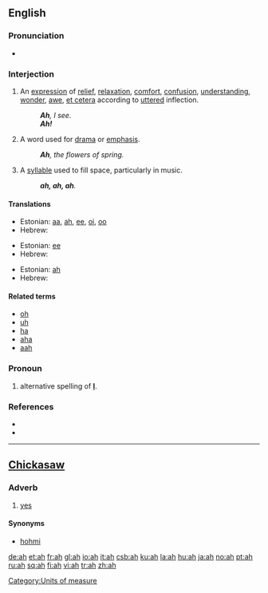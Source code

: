 {{see|Ah|AH|äh|aah|ahh}}
==English==

===Pronunciation===
*{{audio|en-us-ah.ogg|Audio (US)}}
*:{{rhymes|ɑː}}

===Interjection===
{{en-intj}}

# An [[expression]] of [[relief]], [[relaxation]], [[comfort]], [[confusion]], [[understanding]], [[wonder]], [[awe]], [[et cetera]] according to [[uttered]] inflection.
#: '''''Ah''', I see.''
#: '''''Ah!'''''
# A word used for [[drama]] or [[emphasis]].
#: '''''Ah''', the flowers of spring.''
# A [[syllable]] used to fill space, particularly in music.
#: '''''ah, ah, ah'''.''

====Translations====
{{trans-top|an expression}}
*Estonian: [[aa]], [[#Estonian|ah]], [[ee]], [[oi]], [[oo]]
*Hebrew: {{he-translation|אבוי|avoy}}
{{trans-mid}}
{{trans-bottom}}

{{trans-top|word to fill space}}
*Estonian: [[ee]]
*Hebrew: {{he-translation|אבוי|avoy}}
{{trans-mid}}
{{trans-bottom}}

{{trans-top|word used for drama}}
*Estonian: [[#Estonian|ah]]
*Hebrew: {{he-translation|אבוי|avoy}}
{{trans-mid}}
{{trans-bottom}}

====Related terms====
*[[oh]]
*[[uh]]
*[[ha]]
*[[aha]]
*[[aah]]

===Pronoun===
{{en-pron|desc=personal pronoun|plural|we|possessive adjective|mah}}
# {{context|nonstandard|slang}} alternative spelling of '''[[I#Pronoun|I]]'''.

===References===
*{{R:American Heritage 2000|ah}}
*{{R:Dictionary.com|ah}}

[[Category:Units of measure]]

----

==[[Chickasaw]]==

===Adverb===
{{infl|cic|adverb}}

# [[yes]]

====Synonyms====
*[[hohmi]]

[[de:ah]]
[[et:ah]]
[[fr:ah]]
[[gl:ah]]
[[io:ah]]
[[it:ah]]
[[csb:ah]]
[[ku:ah]]
[[la:ah]]
[[hu:ah]]
[[ja:ah]]
[[no:ah]]
[[pt:ah]]
[[ru:ah]]
[[sq:ah]]
[[fi:ah]]
[[vi:ah]]
[[tr:ah]]
[[zh:ah]]